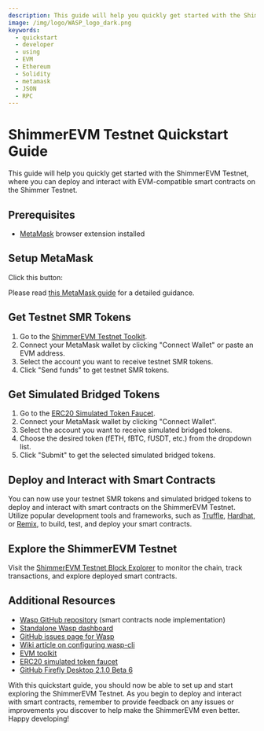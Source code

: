 ```yaml
---
description: This guide will help you quickly get started with the ShimmerEVM Testnet
image: /img/logo/WASP_logo_dark.png
keywords:
  - quickstart
  - developer
  - using
  - EVM
  - Ethereum
  - Solidity
  - metamask
  - JSON
  - RPC
---
```



# ShimmerEVM Testnet Quickstart Guide

This guide will help you quickly get started with the ShimmerEVM Testnet, where you can deploy and interact with EVM-compatible smart contracts on the Shimmer Testnet.

## Prerequisites

- [MetaMask](https://metamask.io/) browser extension installed

## Setup MetaMask

Click this button:

<AddToMetaMaskButton />

Please read [this MetaMask guide](./tooling.md#metamask) for a detailed guidance.

## Get Testnet SMR Tokens

1.  Go to the [ShimmerEVM Testnet Toolkit](https://evm-toolkit.evm.testnet.shimmer.network/).
2.  Connect your MetaMask wallet by clicking "Connect Wallet" or paste an EVM address.
3.  Select the account you want to receive testnet SMR tokens.
4.  Click "Send funds" to get testnet SMR tokens.

## Get Simulated Bridged Tokens

1. Go to the [ERC20 Simulated Token Faucet](https://evm-faucet.testnet.shimmer.network/).
2. Connect your MetaMask wallet by clicking "Connect Wallet".
3. Select the account you want to receive simulated bridged tokens.
4. Choose the desired token (fETH, fBTC, fUSDT, etc.) from the dropdown list.
5. Click "Submit" to get the selected simulated bridged tokens.

## Deploy and Interact with Smart Contracts

You can now use your testnet SMR tokens and simulated bridged tokens to deploy and interact with smart contracts on the ShimmerEVM Testnet. Utilize popular development tools and frameworks, such as [Truffle](https://www.trufflesuite.com/), [Hardhat](https://hardhat.org/), or [Remix](https://remix.ethereum.org/), to build, test, and deploy your smart contracts.

## Explore the ShimmerEVM Testnet

Visit the [ShimmerEVM Testnet Block Explorer](https://explorer.evm.testnet.shimmer.network/) to monitor the chain, track transactions, and explore deployed smart contracts.

## Additional Resources

- [Wasp GitHub repository](https://github.com/iotaledger/wasp) (smart contracts node implementation)
- [Standalone Wasp dashboard](https://dashboard.evm.testnet.shimmer.network/)
- [GitHub issues page for Wasp](https://github.com/iotaledger/wasp/issues)
- [Wiki article on configuring wasp-cli](https://wiki.shimmer.network/docs/node-software/wasp-cli)
- [EVM toolkit](https://toolkit.evm.testnet.shimmer.network/)
- [ERC20 simulated token faucet](https://erc20-faucet.evm.testnet.shimmer.network/)
- [GitHub Firefly Desktop 2.1.0 Beta 6](https://github.com/iotaledger/firefly/releases)

With this quickstart guide, you should now be able to set up and start exploring the ShimmerEVM Testnet. As you begin to deploy and interact with smart contracts, remember to provide feedback on any issues or improvements you discover to help make the ShimmerEVM even better. Happy developing!
